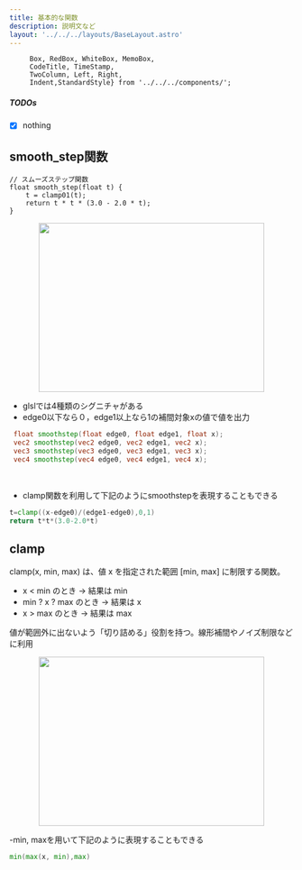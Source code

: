 ```yaml
---
title: 基本的な関数
description: 説明文など
layout: '../../../layouts/BaseLayout.astro'
---
```



         Box, RedBox, WhiteBox, MemoBox, 
         CodeTitle, TimeStamp,
         TwoColumn, Left, Right,
         Indent,StandardStyle} from '../../../components/';

<StandardStyle />


##### TODOs

 - [x] nothing


## smooth_step関数
```text
// スムーズステップ関数
float smooth_step(float t) {
    t = clamp01(t);
    return t * t * (3.0 - 2.0 * t);
}
```
   <center><img src="/smoothstep.png" width="400" height="300" /></center>  

- glslでは4種類のシグニチャがある
- edge0以下なら０，edge1以上なら1の補間対象xの値で値を出力

```glsl
 float smoothstep(float edge0, float edge1, float x);
 vec2 smoothstep(vec2 edge0, vec2 edge1, vec2 x);
 vec3 smoothstep(vec3 edge0, vec3 edge1, vec3 x);
 vec4 smoothstep(vec4 edge0, vec4 edge1, vec4 x);
```
<br/>

- clamp関数を利用して下記のようにsmoothstepを表現することもできる

```glsl
t=clamp((x-edge0)/(edge1-edge0),0,1)
return t*t*(3.0-2.0*t)
```


## clamp

clamp(x, min, max) は、値 x を指定された範囲 [min, max] に制限する関数。
- x < min のとき → 結果は min
- min ? x ? max のとき → 結果は x
- x > max のとき → 結果は max

値が範囲外に出ないよう「切り詰める」役割を持つ。線形補間やノイズ制限などに利用
   <center><img src="/clamp.png" width="400" height="300" /></center>
   
-min, maxを用いて下記のように表現することもできる
```glsl
min(max(x, min),max)
```
